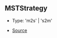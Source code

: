 ## MSTStrategy

- Type: 'm2s' \| 's2m'

- [Source](https://github.com/Androz2091/discord-player/blob/7529a33/packages/equalizer/src/audio/MonoStereoTransformer.ts#L9)